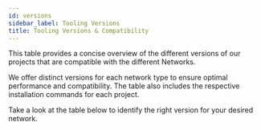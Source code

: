 ```yaml
---
id: versions
sidebar_label: Tooling Versions
title: Tooling Versions & Compatibility
---
```



This table provides a concise overview of the different versions of our projects that are compatible with the different Networks.

We offer distinct versions for each network type to ensure optimal performance and compatibility. The table also includes the respective installation commands for each project.

Take a look at the table below to identify the right version for your desired network.

<VersionsTable />
